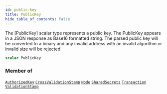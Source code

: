 ```yaml
---
id: public-key
title: PublicKey
hide_table_of_contents: false
---
```








The [PublicKey] scalar type represents a public key.
The PublicKey appears in a JSON response as Base16 formatted string. The parsed public key will
be converted to a binary and any invalid address with an invalid algorithm or invalid size will be rejected


```graphql
scalar PublicKey
```




### Member of

[`AuthorizedKey`](/build/api/schema/objects/authorized-key)  <Badge class="secondary" text="object"/><Bullet />[`CrossValidationStamp`](/build/api/schema/objects/cross-validation-stamp)  <Badge class="secondary" text="object"/><Bullet />[`Node`](/build/api/schema/objects/node)  <Badge class="secondary" text="object"/><Bullet />[`SharedSecrets`](/build/api/schema/objects/shared-secrets)  <Badge class="secondary" text="object"/><Bullet />[`Transaction`](/build/api/schema/objects/transaction)  <Badge class="secondary" text="object"/><Bullet />[`ValidationStamp`](/build/api/schema/objects/validation-stamp)  <Badge class="secondary" text="object"/>



